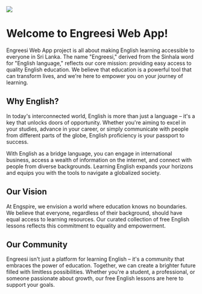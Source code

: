 
<div className="w-full flex justify-start p-4">
  <div>
    <Image src="/images/reader.gif" width={400} height={400} />
  </div>
</div>

<h1 className="text-2xl">Welcome to <span className="font-bold">Engreesi</span> <span className="font-light">Web App</span>!</h1>

Engreesi Web App project is all about making English learning accessible to everyone in Sri Lanka. The name "Engreesi," derived from the Sinhala word for "English language," reflects our core mission: providing easy access to quality English education. We believe that education is a powerful tool that can transform lives, and we're here to empower you on your journey of learning.

## Why English?

In today's interconnected world, English is more than just a language – it's a key that unlocks doors of opportunity. Whether you're aiming to excel in your studies, advance in your career, or simply communicate with people from different parts of the globe, English proficiency is your passport to success.

With English as a bridge language, you can engage in international business, access a wealth of information on the internet, and connect with people from diverse backgrounds. Learning English expands your horizons and equips you with the tools to navigate a globalized society.

## Our Vision

At Engspire, we envision a world where education knows no boundaries. We believe that everyone, regardless of their background, should have equal access to learning resources. Our curated collection of free English lessons reflects this commitment to equality and empowerment.

## Our Community

Engreesi isn't just a platform for learning English – it's a community that embraces the power of education. Together, we can create a brighter future filled with limitless possibilities. Whether you're a student, a professional, or someone passionate about growth, our free English lessons are here to support your goals.
